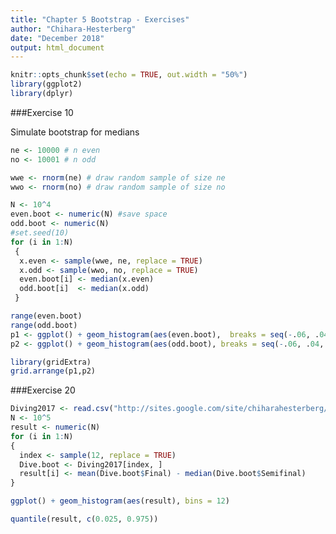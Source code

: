 ---
title: "Chapter 5 Bootstrap - Exercises"
author: "Chihara-Hesterberg"
date: "December 2018"
output: html_document
---

```{r setup, include=FALSE}
knitr::opts_chunk$set(echo = TRUE, out.width = "50%")
library(ggplot2)
library(dplyr)
```

###Exercise 10 

Simulate bootstrap for medians
```{r}
ne <- 10000 # n even
no <- 10001 # n odd

wwe <- rnorm(ne) # draw random sample of size ne
wwo <- rnorm(no) # draw random sample of size no

N <- 10^4
even.boot <- numeric(N) #save space
odd.boot <- numeric(N)
#set.seed(10)
for (i in 1:N)
 {
  x.even <- sample(wwe, ne, replace = TRUE)
  x.odd <- sample(wwo, no, replace = TRUE)
  even.boot[i] <- median(x.even)
  odd.boot[i]  <- median(x.odd)
 }

range(even.boot)
range(odd.boot)
p1 <- ggplot() + geom_histogram(aes(even.boot),  breaks = seq(-.06, .04, by = .005)) 
p2 <- ggplot() + geom_histogram(aes(odd.boot), breaks = seq(-.06, .04, by = .005)) 

library(gridExtra)
grid.arrange(p1,p2)

```

###Exercise 20
```{r}
Diving2017 <- read.csv("http://sites.google.com/site/chiharahesterberg/data2/Diving2017.csv")
N <- 10^5
result <- numeric(N)
for (i in 1:N)
{
  index <- sample(12, replace = TRUE)
  Dive.boot <- Diving2017[index, ]
  result[i] <- mean(Dive.boot$Final) - median(Dive.boot$Semifinal)
}

ggplot() + geom_histogram(aes(result), bins = 12)

quantile(result, c(0.025, 0.975))
```
